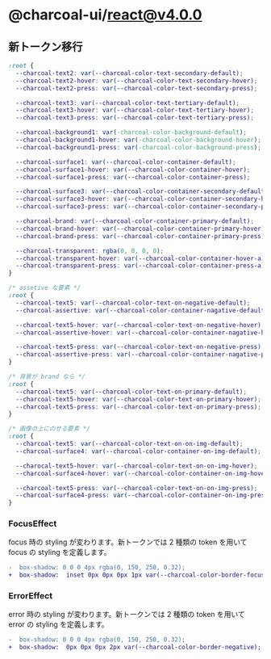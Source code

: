 
<Meta title="react/docs/v4.0.0" />

# @charcoal-ui/react@v4.0.0

## 新トークン移行

```css
:root {
  --charcoal-text2: var(--charcoal-color-text-secondary-default);
  --charcoal-text2-hover: var(--charcoal-color-text-secondary-hover);
  --charcoal-text2-press: var(--charcoal-color-text-secondary-press);

  --charcoal-text3: var(--charcoal-color-text-tertiary-default);
  --charcoal-text3-hover: var(--charcoal-color-text-tertiary-hover);
  --charcoal-text3-press: var(--charcoal-color-text-tertiary-press);

  --charcoal-background1: var(-charcoal-color-background-default);
  --charcoal-background1-hover: var(-charcoal-color-background-hover);
  --charcoal-background1-press: var(-charcoal-color-background-press);

  --charcoal-surface1: var(--charcoal-color-container-default);
  --charcoal-surface1-hover: var(--charcoal-color-container-hover);
  --charcoal-surface1-press: var(--charcoal-color-container-press);

  --charcoal-surface3: var(--charcoal-color-container-secondary-default);
  --charcoal-surface3-hover: var(--charcoal-color-container-secondary-hover);
  --charcoal-surface3-press: var(--charcoal-color-container-secondary-press);

  --charcoal-brand: var(--charcoal-color-container-primary-default);
  --charcoal-brand-hover: var(--charcoal-color-container-primary-hover);
  --charcoal-brand-press: var(--charcoal-color-container-primary-press);

  --charcoal-transparent: rgba(0, 0, 0, 0);
  --charcoal-transparent-hover: var(--charcoal-color-container-hover-a);
  --charcoal-transparent-press: var(--charcoal-color-container-press-a);
}
```

```css
/* assetive な要素 */
:root {
  --charcoal-text5: var(--charcoal-color-text-on-negative-default);
  --charcoal-assertive: var(--charcoal-color-container-nagative-default);

  --charcoal-text5-hover: var(--charcoal-color-text-on-negative-hover);
  --charcoal-assertive-hover: var(--charcoal-color-container-nagative-hover);

  --charcoal-text5-press: var(--charcoal-color-text-on-negative-press);
  --charcoal-assertive-press: var(--charcoal-color-container-nagative-press);
}
```

```css
/* 背景が brand なら */
:root {
  --charcoal-text5: var(--charcoal-color-text-on-primary-default);
  --charcoal-text5-hover: var(--charcoal-color-text-on-primary-hover);
  --charcoal-text5-press: var(--charcoal-color-text-on-primary-press);
}
```

```css
/* 画像の上にのせる要素 */
:root {
  --charcoal-text5: var(--charcoal-color-text-on-on-img-default);
  --charcoal-surface4: var(--charcoal-color-container-on-img-default);

  --charocal-text5-hover: var(--charcoal-color-text-on-on-img-hover);
  --charcoal-surface4-hover: var(--charcoal-color-container-on-img-hover);

  --charcoal-text5-press: var(--charcoal-color-text-on-on-img-press);
  --charcoal-surface4-press: var(--charcoal-color-container-on-img-press);
}
```

### FocusEffect

focus 時の styling が変わります。新トークンでは 2 種類の token を用いて focus の styling を定義します。

```diff
-  box-shadow: 0 0 0 4px rgba(0, 150, 250, 0.32);
+  box-shadow:  inset 0px 0px 0px 1px var(--charcoal-color-border-focus-1), 0px 0px 0px 2px var(--charcoal-color-border-focus-2);
```

### ErrorEffect

error 時の styling が変わります。新トークンでは 2 種類の token を用いて error の styling を定義します。

```diff
-  box-shadow: 0 0 0 4px rgba(0, 150, 250, 0.32);
+  box-shadow:  0px 0px 0px 2px var(--charcoal-color-border-negative);
```
